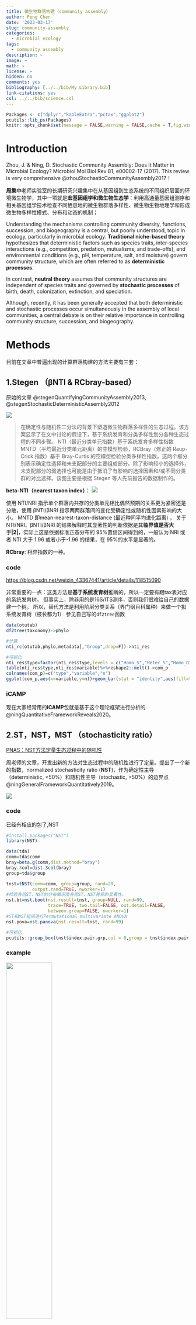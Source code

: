 ```yaml
---
title: 微生物群落构建（community assembly）
author: Peng Chen
date: '2023-03-17'
slug: community-assembly
categories:
  - microbial ecology
tags:
  - community assembly
description: ~
image: ~
math: ~
license: ~
hidden: no
comments: yes
bibliography: [../../bib/My Library.bib]
link-citations: yes
csl: ../../bib/science.csl
---
```


```r
Packages <- c("dplyr","kableExtra","pctax","ggplot2")
pcutils::lib_ps(Packages)
knitr::opts_chunk$set(message = FALSE,warning = FALSE,cache = T,fig.width = 6)
```

# Introduction

Zhou, J. & Ning, D. Stochastic Community Assembly: Does It Matter in Microbial Ecology? Microbiol Mol Biol Rev 81, e00002-17 (2017).
This review is very comprehensive @zhouStochasticCommunityAssembly2017！

**周集中**老师实验室的长期研究兴趣集中在从基因组到生态系统的不同组织层面的环境微生物学，其中一项就是**宏基因组学和微生物生态学**：利用高通量基因组测序和相关基因组学技术检查不同栖息地的微生物群落多样性、微生物生物地理学和形成微生物多样性模式、分布和动态的机制；

Understanding the mechanisms controlling community diversity, functions, succession, and biogeography is a central, but poorly understood, topic in ecology, particularly in microbial ecology. **Traditional niche-based theory** hypothesizes that deterministic factors such as species traits, inter-species interactions (e.g., competition, predation, mutualisms, and trade-offs), and environmental conditions (e.g., pH, temperature, salt, and moisture) govern community structure, which are often referred to as **deterministic processes**.

In contrast, **neutral theory** assumes that community structures are independent of species traits and governed by **stochastic processes** of birth, death, colonization, extinction, and speciation.

Although, recently, it has been generally accepted that both deterministic and stochastic processes occur simultaneously in the assembly of local communities, a central debate is on their relative importance in controlling community structure, succession, and biogeography.

# Methods

目前在文章中普遍出现的计算群落构建的方法主要有三套： 

## 1.Stegen （βNTI & RCbray-based）

原始的文章 @stegenQuantifyingCommunityAssembly2013,  @stegenStochasticDeterministicAssembly2012

![](images/beta-nti.png)

> 在确定性与随机性二分法的背景下塑造微生物群落多样性的生态过程。该方案显示了在文中讨论的假设下，基于系统发育和分类多样性划分各种生态过程的不同步骤。 NTI（最近分类单元指数）基于系统发育多样性指数 MNTD（平均最近分类单元距离）的空模型检验，RCBray（修正的 Raup-Crick 指数）基于 Bray-Curtis 的空模型检验分类多样性指数。这两个框分别表示确定性选择和未支配部分的主要组成部分。除了影响较小的选择外，未支配部分的弱选择也可能是由于抵消了有影响的选择因素和/或不同分类群的对比选择。该图主要是根据 Stegen 等人先前报告的数据制作的。

**beta-NTI（nearest taxon index）：** ![](images/betanti.png)

使用 NTI/NRI 指示单个群落内共存的分类单元相比偶然预期的关系更为紧密还是分散，使用 βNTI/βNRI 指示两两群落间的变化受确定性或随机性因素影响的大小。
MNTD 即mean-nearest-taxon-distance (最近种间平均进化距离) ， 关于 NTI/NRI、βNTI/βNRI 的结果解释时其显著性的判断依据是其**临界值是否大于\|2\|**，实际上这是依据标准正态分布的 95%置信区间得到的，一般认为 NRI 或者 NTI 大于 1.96 或者小于-1.96 的结果，在 95%的水平是显著的。

**RCbray**: 相异指数的一种。

### code

<https://blog.csdn.net/weixin_43367441/article/details/118515090>

非常重要的一点：这类方法是**基于系统发育树**推断的，所以一定要有跟tax表对应的系统发育树。 但事实上，除非用的是16S/ITS测序，否则我们很难给自己的数据建一个树。 所以，替代方法是利用阶层分类关系（界门纲目科属种）来做一个拟系统发育树（枝长都为1） 参见自己写的`df2tree`函数
```r
data(otutab)
df2tree(taxonomy)->phylo

#计算
nti_rc(otutab,phylo,metadata[,"Group",drop=F])->nti_res

#可视化
nti_res$type=factor(nti_res$type,levels = c("Homo_S","Heter_S","Homo_D","D_limit","Undominated"))
table(nti_res$type,nti_res$variable)%>%reshape2::melt()->com_p
colnames(com_p)=c("type","variable","n")
ggplot(com_p,aes(x=variable,y=n))+geom_bar(stat = "identity",aes(fill=type),position = "fill")
```


### iCAMP

现在大家经常用的**iCAMP**包就是基于这个理论框架进行分析的 @ningQuantitativeFrameworkReveals2020。

## 2.ST，NST，MST （stochasticity ratio）

[PNAS：NST方法定量生态过程中的随机性](https://mp.weixin.qq.com/s?__biz=MzI1OTk3NjEwMA==&mid=2247484988&idx=1&sn=5dfc3c289c24ad81fe327a8f3aa9d4cc&chksm=ea71f8f7dd0671e1ad683e1ea9616d5e2157d401d2d396e29cc6d8fb50961e72a59ff5be1e2b&scene=21#wechat_redirect)

周老师的文章，开发出新的方法对生态过程中的随机性进行了定量。提出了一个新的指数，normalized stochasticity ratio (**NST**)，作为确定性主导（deterministic, \<50%）和随机性主导（stochastic, \>50%）的边界点 @ningGeneralFrameworkQuantitatively2019。

![](images/nst.jpeg)

### code

已经有相应的包了,NST

```r
#install.packages("NST")
library(NST)

data(tda)
comm=tda$comm
bray=beta.g(comm,dist.method="bray")
bray.3col=dist.3col(bray)
group=tda$group

tnst=tNST(comm=comm, group=group, rand=20,
          output.rand=TRUE, nworker=1)
#检验各组ST、NST的分布情况及各组ST、NST差异的显著性。
nst.bt=nst.boot(nst.result=tnst, group=NULL, rand=99,
                trace=TRUE, two.tail=FALSE, out.detail=FALSE,
                between.group=FALSE, nworker=1)
#ST和NST组间进行Permutational multivariate ANOVA
nst.pova=nst.panova(nst.result=tnst, rand=99)

#可视化
pcutils::group_box(tnst$index.pair.grp,col = 8,group = tnst$index.pair.grp$group)
```

### example

![](images/nst_e.png){width=50%}

> 地下水微生物群落演替过程中估计的 NST 动态变化对乳化植物油注入的响应。 NST 是基于 (A) Jaccard 和 (B) Ru ziˇ cka 指标使用空模型算法 PF 计算的。在零模型 PF 中，类群发生的概率与观察到的发生频率成正比，并且每个样本中的类群丰富度是固定的（19）。当使用基于丰度的指标 Ru ziˇ cka 时，每个样本中的空分类群丰度被计算为观察到的个体数量的随机抽取，其概率与样本中空分类群的区域相对丰度成比例（26）。 W8 是植物油对其没有影响或影响最小的对照井。

## 3.Solan NCM

只有当物种死亡或离开这个系统时，群落结构才会发生改变。此时，离开个体的生态位就会空余出来，其它个体会通过**来自群落外的迁移**或**群落内部的繁殖**来填补空出的生态位。因此可以把群落的动态描述为**死亡------繁殖/扩散------死亡**这样的循环 @sloanQuantifyingRolesImmigration2006。

**计算公式：**

-   $Pr(\frac{N_i+1}{N_i})=(\frac{N_T-N_i}{N_T})[mp_i+(1+\alpha_i)(1-m)(\frac{N_i}{N_T-1})$
-   $Pr(\frac{N_i}{N_i})=\frac{N_i}{N_T}[mp_i+{(1+\alpha_i)}(1-m)(\frac{N_i-1}{N_T-1})]+(\frac{N_T-N_i}{N_T})[m(1-p_i)+{red}{(1-\alpha_i)}(1-m)(\frac{N_T-N_i-1}{N_T-1})]$
-   $Pr(\frac{N_i-1}{N_i})=\frac{N_i}{N_T}[m(1-p_i)+(1-\alpha_i)(1-m)(\frac{N_T-N_i}{N_T-1})]$

物种 i 占居的频率（occurrence frequency: row sums of binary OTU table/number of sites）为其概率密度函数的积分。 此时该分布是一个beta分布，我们就可以在R语言中利用beta分布对其进行[拟合]，获得参数m的评估值。

### code

```r
library(devtools)
install_github("Russel88/MicEco")
library(MicEco)
neutral.fit(t(otutab))#使用的是最大似然估计拟合模型，R2计算方法也不同
```

另一个代码来自<https://mp.weixin.qq.com/s/opFXl-TvkJfmPcWKFwhCFA>，比较经典，用的是非线性模型:

N描述了宏群落规模（metacommunity size），在本文中为每个样本中所有OTU的总丰度。 m量化了群落层面的迁移率（migration rate），该值对于每个群落成员都是统一的（与物种无关），m值越小说明整个群落中物种扩散越受限制，反之m值越高则表明物种受到扩散限制越低。 Nm是元群落规模（N）与迁移率（m）的乘积 (Nm = N\*m)，量化了对群落之间扩散的估计，决定了发生频率和区域相对丰度之间的相关性。

自己的绘图代码：
```r
data(otutab)
ncm(otutab)->ncm_res
plot(ncm_res)
```


R2代表了中性群落模型的整体拟合优度，**R2越高表明越接近中性模型，即群落的构建受随机性过程的影响越大，受确定性过程的影响越小。**

> 值得注意，**R方不是某个数值的平方，可以是负值**。因为拟合程度没有下限，可以无限差，R方的范围是(−∞,1]。R方的取值，有以下的可能性：
>
> -   等于1。理想状况，该模型对所有的真值预测准确，没有偏差。泼个冷水，如果某篇文章里出现了R方=1，要么是问题过于简单没有研究价值，要么是模型过于复杂，对数据进行了过度拟合。
>
> -   小于1大于0。这是常见状况，表明该模型的拟合水平比均值模型好。
>
> -   等于0。该模型的拟合水平接近于均值模型。该模型没有价值。
>
> -   小于0。该模型的拟合水平不如均值模型。同样，该模型没有价值。

### example

**随机过程，例如散布、出生、死亡、灭绝和移民，在呼气细菌和真菌群落的组装中发挥作用。**真菌微生物群的 SNM 拟合性能（图 2）优于细菌（细菌 R2 = 0.353，真菌 R2 = 0.683）。这种差异表明随机过程对于 EBC 真菌群落的组装可能相对更重要，而对 EBC 细菌群落的组装则不太重要。这种现象可能与细菌和真菌之间的大小差异有关，较小的细菌受扩散限制的影响较小，而受确定性过程的影响更大 @zhangInsightsProfileHuman2022。

![](images/ncm.gif)

> Stochastic processes played a role in assembling expiratory bacterial (A) and fungal (B) communities based on Sloan neutral model fitting. The black solid line represents the best fit, and the dotted lines represent the 95% CI (confidence interval) around the model fit. The blue dots refer to taxa that occur more frequently than predicted, and the red dots refer to taxa that occur less frequently than predicted. The green dots refer to taxa that occur in a manner consistent with predicted values.

原核生物细胞直径大概在0.5 \~ 2.0 μm； 微真核生物个体大小大概在1 \~ 200 mm； 之前的研究已经报道了较小的生物不太可能受到扩散限制的影响，因为它们与较大的生物相比具有更高的扩散能力。因此假设在细菌群落中生态位过程的相对影响可能比在微真核生物群落中更强。微真核生物个体大，可能会影响其扩散过程。

## Others
参考自历神公众号文章：https://mp.weixin.qq.com/s/nwNuPlY7x6VScJA44c0MjQ

### Competitive lottery

基于竞争彩票模型(competitive lottery model)的群落构建 假设一个两步模型:在第一步中，样本的总丰度(100%)根据某个未知的过程在组之间分配。 然后在第二步中，分配给每个小组的丰度会根据一个竞争彩票模式在小组成员之间进行分配。 竞争彩票模型的概念说明:

在第一阶段，每个样本的总丰度(100%)在一组预定义的组之间进行分割。

在第二阶段，每一组的丰度分配根据竞争彩票模型在子组之间进行分配，其中一个子组获得了大部分的丰度。

### DNCI

在PER-SIMPER方法的基础上，提出了一个新的度量指标: dispersal--niche continuum index (**DNCI**)，该指数可估计是扩散过程还是生态位过程主导群落的构建，并便于不同数据集之间的比较。

PER-SIMPER利用物种在不同站点之间的矩阵，在排列过程中生成三种不同的零模型： 通过**约束行(生态位构建)、约束列(扩散构建)或两者都约束**。 PER-SIMPER利用SIMPER方法对原始群落矩阵组成相似度模式进行建模，并与三个零模型比较。 PER-SIMPER通过识别哪个零模型与经验分析最匹配来进行定性评估。然而，大多数群落都是由生态位和扩散过程共同构成的，这限制了构建机制定性方法的敏感性。此外简单决策过程的定性特性使不同群落之间的构建过程难以进行精确比较。

PER-SIMPER分析返回三个E-metric分布,这与SIMPER经验值与三个PER-SIMPER零模型之间的偏差相关。本文提出的新的DNCI是由这些计算的E值推导而来的。 定量结果是基于标准效应量En(即来自"生态位"模型的E-metric分布)减去标准效应量Ed (即来自"扩散"模型的E-metric分布)。 DNCI提供了一种方法来量化和比较跨数据集构建过程的强度。**DNCI值正或负表明生态位或分散过程分别是群组构建的主要过程。指数的绝对值越高，代表占主导地位的构建过程的潜力越大。**

$DNCI=SES_d-SES_n=\frac{1}{n}\sum_{i=1}^n\left(\frac{E_{d(i)}-\overline {E_{dn}}}{\sigma E_{dn}}\right)-\frac{1}{n}\sum_{i=1}^n\left(\frac{E_{n(i)}-\overline {E_{dn}}}{\sigma E_{dn}}\right)$

如果DNCI与0差异不显著，则可以认为扩散过程和生态位过程对群落构建的影响是相等的。 当DNCI显著低于0时，扩散过程是群落构建的主导驱动因素; 如果DNCI显著高于0，生态位过程是群落构建的主要决定因素。 注意，表明扩散过程优势的负DNCI值并不能提供实际扩散速率的信息。


# References {-}
